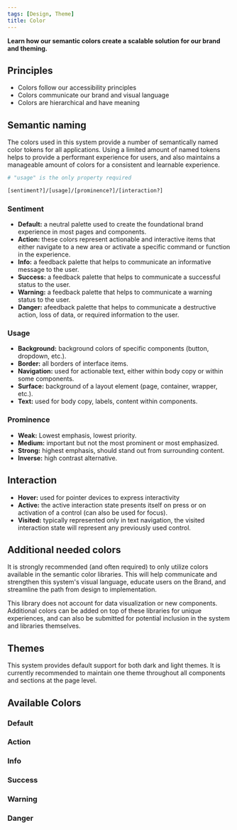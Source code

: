 ```yaml
---
tags: [Design, Theme]
title: Color
---
```



<strong>
  <p className="page-subheadline size-xl" markdown="1">
    Learn how our semantic colors create a scalable solution for our brand and
    theming.
  </p>
</strong>

## Principles

- Colors follow our accessibility principles
- Colors communicate our brand and visual language
- Colors are hierarchical and have meaning

## Semantic naming

The colors used in this system provide a number of semantically named color tokens for all applications. Using a limited amount of named tokens helps to provide a performant experience for users, and also maintains a manageable amount of colors for a consistent and learnable experience.

```bash title="Figma color token syntax"
# "usage" is the only property required

[sentiment?]/[usage]/[prominence?]/[interaction?]
```

### Sentiment

- **Default:** a neutral palette used to create the foundational brand experience in most pages and components.
- **Action:** these colors represent actionable and interactive items that either navigate to a new area or activate a specific command or function in the experience.
- **Info:** a feedback palette that helps to communicate an informative message to the user.
- **Success:** a feedback palette that helps to communicate a successful status to the user.
- **Warning:** a feedback palette that helps to communicate a warning status to the user.
- **Danger:** afeedback palette that helps to communicate a destructive action, loss of data, or required information to the user.

### Usage

- **Background:** background colors of specific components (button, dropdown, etc.).
- **Border:** all borders of interface items.
- **Navigation:** used for actionable text, either within body copy or within some components.
- **Surface:** background of a layout element (page, container, wrapper, etc.).
- **Text:** used for body copy, labels, content within components.

### Prominence

- **Weak:** Lowest emphasis, lowest priority.
- **Medium:** important but not the most prominent or most emphasized.
- **Strong:** highest emphasis, should stand out from surrounding content.
- **Inverse:** high contrast alternative.

## Interaction

- **Hover:** used for pointer devices to express interactivity
- **Active:** the active interaction state presents itself on press or on activation of a control (can also be used for focus).
- **Visited:** typically represented only in text navigation, the visited interaction state will represent any previously used control.

## Additional needed colors

It is strongly recommended (and often required) to only utilize colors available in the semantic color libraries. This will help communicate and strengthen this system's visual language, educate users on the Brand, and streamline the path from design to implementation.

This library does not account for data visualization or new components. Additional colors can be added on top of these libraries for unique experiences, and can also be submitted for potential inclusion in the system and libraries themselves.

## Themes

This system provides default support for both dark and light themes. It is currently recommended to maintain one theme throughout all components and sections at the page level.

## Available Colors

<!-- TODO: We can make a DesignTokensColorMap in the future -->

### Default

<TokensColorMap sentiment={tokenData.groupItems[0]} />

### Action

<TokensColorMap sentiment={tokenData.groupItems[1]} />

### Info

<TokensColorMap sentiment={tokenData.groupItems[3]} />

### Success

<TokensColorMap sentiment={tokenData.groupItems[4]} />

### Warning

<TokensColorMap sentiment={tokenData.groupItems[5]} />

### Danger

<TokensColorMap sentiment={tokenData.groupItems[2]} />
